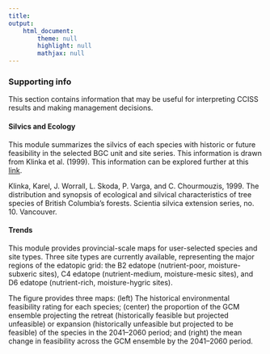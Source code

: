```yaml
---
title: 
output: 
    html_document:
        theme: null
        highlight: null
        mathjax: null
---
```


### Supporting info

This section contains information that may be useful for interpreting CCISS results and making management decisions.

#### Silvics and Ecology

This module summarizes the silvics of each species with historic or future feasibility in the selected BGC unit and site series. This information is drawn from Klinka et al. (1999). This information can be explored further at this [link](https://www2.gov.bc.ca/gov/content/industry/forestry/managing-our-forest-resources/silviculture/tree-species-selection/tool-introduction/tree-species-silvics-and-comparisons).

Klinka, Karel, J. Worrall, L. Skoda, P. Varga, and C. Chourmouzis, 1999. The distribution and synopsis of ecological and silvical characteristics of tree species of British Columbia's forests. Scientia silvica extension series, no. 10. Vancouver.

#### Trends

This module provides provincial-scale maps for user-selected species and site types. Three site types are currently available, representing the major regions of the edatopic grid: the B2 edatope (nutrient-poor, moisture-subxeric sites), C4 edatope (nutrient-medium, moisture-mesic sites), and D6 edatope (nutrient-rich, moisture-hygric sites).

The figure provides three maps: (left) The historical environmental feasibility rating for each species; (center) the proportion of the GCM ensemble projecting the retreat (historically feasible but projected unfeasible) or expansion (historically unfeasible but projected to be feasible) of the species in the 2041--2060 period; and (right) the mean change in feasibility across the GCM ensemble by the 2041--2060 period.
